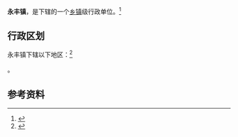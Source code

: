 {{中国乡级行政区|32/12/81/102/000}}

'''永丰镇'''，是{{PRC admin/fullname|32/12/81/102/000|3}}下辖的一个[[乡镇|乡镇]]级行政单位。<ref>{{PRC admin/ref sgc|{{PRC admin/parent|32/12/81/102/000}}}}</ref>

== 行政区划 ==

永丰镇下辖以下地区：<ref>{{PRC admin/ref sgc|32/12/81/102/000}}</ref>

{{PRC admin/children|32/12/81/102/000}}。

== 参考资料 ==

{{reflist}}

{{行政区划小作品}}
{{PRC admin/navcat|32/12/81/102/000}}